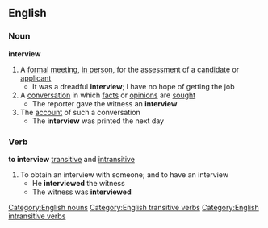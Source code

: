 ==English==
===Noun===
'''interview'''
#A [[formal]] [[meeting]], [[in person]], for the [[assessment]] of a [[candidate]] or [[applicant]]
#* It was a dreadful '''interview'''; I have no hope of getting the job
#A [[conversation]] in which [[fact]]s or [[opinion]]s are [[sought]]
#* The reporter gave the witness an '''interview'''
#The [[account]] of such a conversation
#* The '''interview''' was printed the next day
===Verb===
'''to interview''' [[transitive]] and [[intransitive]]
#To obtain an interview with someone; and to have an interview
#* He '''interviewed''' the witness
#* The witness was '''interviewed'''
[[Category:English nouns]]
[[Category:English transitive verbs]]
[[Category:English intransitive verbs]]